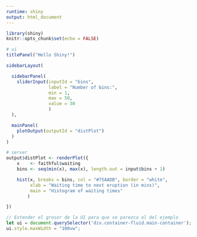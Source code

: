 ```yaml
---
runtime: shiny
output: html_document
---
```


```r
library(shiny)
knitr::opts_chunk$set(echo = FALSE)
```

```r
# ui
titlePanel("Hello Shiny!")

sidebarLayout(

  sidebarPanel(
    sliderInput(inputId = "bins",
                label = "Number of bins:",
                min = 1,
                max = 50,
                value = 30
                )
  ),

  mainPanel(
    plotOutput(outputId = "distPlot")
  )
)
```

```r
# server
output$distPlot <- renderPlot({
    x    <- faithful$waiting
    bins <- seq(min(x), max(x), length.out = input$bins + 1)

    hist(x, breaks = bins, col = "#75AADB", border = "white",
         xlab = "Waiting time to next eruption (in mins)",
         main = "Histogram of waiting times"
        )

})
```

```js
// Extender el grosor de la UI para que se parezca al del ejemplo
let ui = document.querySelector('div.container-fluid.main-container');
ui.style.maxWidth = "100vw";
```